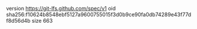 version https://git-lfs.github.com/spec/v1
oid sha256:f10624b8548ebf5127a9600755015f3d0b9ce90fa0db74289e43f77df8d56d4b
size 663

